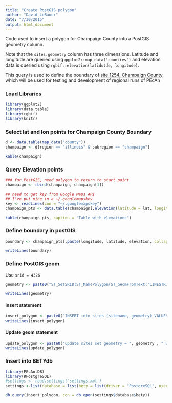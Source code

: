 ```yaml
---
title: "Create PostGIS polygon"
author: "David LeBauer"
date: "7/30/2015"
output: html_document
---
```


Code used to insert a polygon for Champaign County into a PostGIS geometry column.

Note that the `sites.geometry` column has three dimensions. Latitude and longitude are queried using `ggplot2::map_data('counties')` and elevation data is queried using `rgbif::elevation(latidutde, longitude)`.

This query is used to define the boundary of [site 1254, Champaign County](https://www.betydb.org/sites/1254), which will be used for testing and development of regional runs of PEcAn

### Load Libraries

```r
library(ggplot2)
library(data.table)
library(rgbif)
library(knitr)
```

### Select lat and lon points for Champaign County Boundary


```r
d <- data.table(map_data("county"))
champaign <- d[region == "illinois" & subregion == "champaign"]

kable(champaign)
```

### Query Elevation points

```r
### for PostGIS, need polygon to return to start point
champaign <- rbind(champaign, champaign[1])

## need to get key from Google Maps API
## I've put mine in a ~/.googlemapskey
key <- readLines(con = "~/.googlemapskey")
champaign_pts <- data.table(champaign[,elevation(latitude = lat, longitude = long, key = key)])

kable(champaign_pts, caption = "Table with elevations")
```


### Define boundary in postGIS

```r
boundary <- champaign_pts[,paste(longitude, latitude, elevation, collapse = ",")]

writeLines(boundary)
```

### Define PostGIS geom

Use `srid = 4326`

```r
geometry <- paste0("ST_SetSRID(ST_MakePolygon(ST_GeomFromText('LINESTRING(", boundary , ")')), 4326)")

writeLines(geometry)
```

#### insert statement

```r
insert_polygon <- paste0("INSERT into sites (sitename, geometry) VALUES ('Champaign County', ", geometry, ");")
writeLines(insert_polygon)
```

#### Update geom statement

```r
update_polygon <- paste0("update sites set geometry = ", geometry , " where sitename = 'Champaign County';")
writeLines(update_polygon)
```


### Insert into BETYdb

```r

library(PEcAn.DB)
library(RPostgreSQL)
#settings <- read.settings('settings.xml')
settings <-list(database = list(bety = list(driver = "PostgreSQL", user = "bety", dbname = "bety", password = "bety")))

db.query(insert_polygon, con = db.open(settings$database$bety))
```